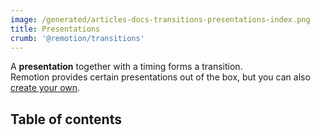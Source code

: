 ```yaml
---
image: /generated/articles-docs-transitions-presentations-index.png
title: Presentations
crumb: '@remotion/transitions'
---
```


A **presentation** together with a timing forms a transition.  
Remotion provides certain presentations out of the box, but you can also [create your own](/docs/transitions/presentations/custom).

## Table of contents


<Presentations />
